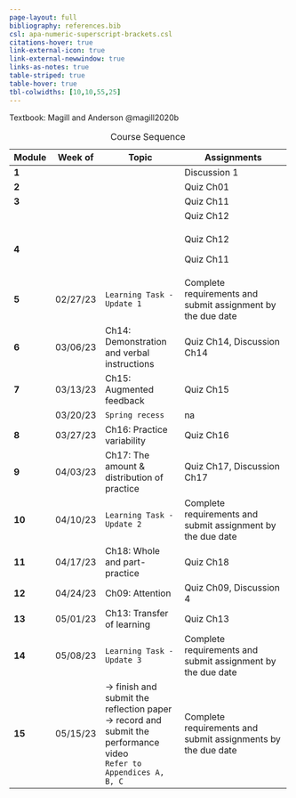 ```yaml
---
page-layout: full
bibliography: references.bib
csl: apa-numeric-superscript-brackets.csl
citations-hover: true
link-external-icon: true
link-external-newwindow: true
links-as-notes: true
table-striped: true
table-hover: true
tbl-colwidths: [10,10,55,25]
---
```


Textbook: Magill and Anderson @magill2020b

+----------+----------+---------------------------------------------------------+-------------------------------------------------------------------------------------------------+
| Module   | Week of  | Topic                                                   | Assignments                                                                                     |
+==========+==========+=========================================================+=================================================================================================+
| **1**    |          |                                                         | Discussion 1                                                                                    |
+----------+----------+---------------------------------------------------------+-------------------------------------------------------------------------------------------------+
| **2**    |          |                                                         | Quiz Ch01                                                                                       |
+----------+----------+---------------------------------------------------------+-------------------------------------------------------------------------------------------------+
| **3**    |          |                                                         | Quiz Ch11                                                                                       |
+----------+----------+---------------------------------------------------------+-------------------------------------------------------------------------------------------------+
|          |          |                                                         | Quiz Ch12                                                                                       |
+----------+----------+---------------------------------------------------------+-------------------------------------------------------------------------------------------------+
| **4**    |          |                                                         | Quiz Ch12                                                                                       |
|          |          |                                                         |                                                                                                 |
|          |          |                                                         | Quiz Ch11                                                                                       |
+----------+----------+---------------------------------------------------------+-------------------------------------------------------------------------------------------------+
| **5**    | 02/27/23 | `Learning Task - Update 1`                              | Complete requirements and submit assignment by the due date                                     |
+----------+----------+---------------------------------------------------------+-------------------------------------------------------------------------------------------------+
| **6**    | 03/06/23 | Ch14: Demonstration and verbal instructions             | Quiz Ch14, Discussion Ch14                                                                      |
+----------+----------+---------------------------------------------------------+-------------------------------------------------------------------------------------------------+
| **7**    | 03/13/23 | Ch15: Augmented feedback                                | Quiz Ch15                                                                                       |
+----------+----------+---------------------------------------------------------+-------------------------------------------------------------------------------------------------+
|          | 03/20/23 | `Spring recess`                                         | na                                                                                              |
+----------+----------+---------------------------------------------------------+-------------------------------------------------------------------------------------------------+
| **8**    | 03/27/23 | Ch16: Practice variability                              | Quiz Ch16                                                                                       |
+----------+----------+---------------------------------------------------------+-------------------------------------------------------------------------------------------------+
| **9**    | 04/03/23 | Ch17: The amount & distribution of practice             | Quiz Ch17, Discussion Ch17                                                                      |
+----------+----------+---------------------------------------------------------+-------------------------------------------------------------------------------------------------+
| **10**   | 04/10/23 | `Learning Task - Update 2`                              | Complete requirements and submit assignment by the due date                                     |
+----------+----------+---------------------------------------------------------+-------------------------------------------------------------------------------------------------+
| **11**   | 04/17/23 | Ch18: Whole and part-practice                           | Quiz Ch18                                                                                       |
+----------+----------+---------------------------------------------------------+-------------------------------------------------------------------------------------------------+
| **12**   | 04/24/23 | Ch09: Attention                                         | Quiz Ch09, Discussion 4                                                                         |
+----------+----------+---------------------------------------------------------+-------------------------------------------------------------------------------------------------+
| **13**   | 05/01/23 | Ch13: Transfer of learning                              | Quiz Ch13                                                                                       |
+----------+----------+---------------------------------------------------------+-------------------------------------------------------------------------------------------------+
| **14**   | 05/08/23 | `Learning Task - Update 3`                              | Complete requirements and submit assignment by the due date                                     |
+----------+----------+---------------------------------------------------------+-------------------------------------------------------------------------------------------------+
| **15**   | 05/15/23 | → finish and submit the reflection paper\               | Complete requirements and submit assignments by the due date                                    |
|          |          | → record and submit the performance video\              |                                                                                                 |
|          |          | `Refer to Appendices A, B, C`                           |                                                                                                 |
+----------+----------+---------------------------------------------------------+-------------------------------------------------------------------------------------------------+

: Course Sequence

::: {#refs}
:::
